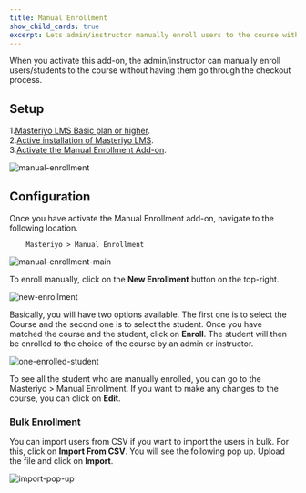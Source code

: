 ```yaml
---
title: Manual Enrollment
show_child_cards: true
excerpt: Lets admin/instructor manually enroll users to the course without having to go through the checkout process.
---
```


When you activate this add-on, the admin/instructor can manually enroll users/students to the course without having them go through the checkout process.

## Setup

1.[Masteriyo LMS Basic plan or higher](https://docs.masteriyo.com/getting-started/installation#installing-masteriyo-lms-pro-version).  
2.[Active installation of Masteriyo LMS](https://docs.masteriyo.com/getting-started/installation#installing-masteriyo-lms-pro-version).        
3.[Activate the Manual Enrollment Add-on](https://docs.masteriyo.com/getting-started/activate-masteriyo-addons).

![manual-enrollment](https://github.com/Masteriyo/masteriyo-docs/assets/75772539/b4b206f2-6730-4c51-a2a9-e5fb32fae600)


## Configuration

Once you have activate the Manual Enrollment add-on, navigate to the following location.

        Masteriyo > Manual Enrollment


![manual-enrollment-main](https://github.com/Masteriyo/masteriyo-docs/assets/75772539/e5b5a176-1c28-4f12-ae24-c40fb3bf50cf)

To enroll manually, click on the **New Enrollment** button on the top-right.

![new-enrollment](https://github.com/Masteriyo/masteriyo-docs/assets/75772539/cb1c65d4-ba2d-4f61-8377-887a14a3340f)

Basically, you will have two options available. The first one is to select the Course and the second one is to select the student. Once you have matched the course and the student, click on **Enroll**. The student will then be enrolled to the choice of the course by an admin or instructor.

![one-enrolled-student](https://github.com/Masteriyo/masteriyo-docs/assets/75772539/c661bfce-9c09-460b-ba31-678cc5c756f6)

To see all the student who are manually enrolled, you can go to the Masteriyo > Manual Enrollment. If you want to make any changes to the course, you can click on **Edit**.

### Bulk Enrollment

You can import users from CSV if you want to import the users in bulk. For this, click on **Import From CSV**. You will see the following pop up. Upload the file and click on **Import**.

![import-pop-up](https://github.com/Masteriyo/masteriyo-docs/assets/75772539/038955ad-89d3-4255-89cb-de1d00009441)

